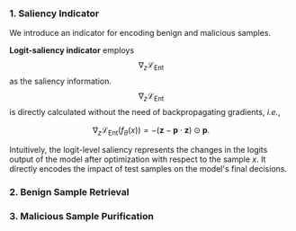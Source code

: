 ### 1. Saliency Indicator

We introduce an indicator for encoding benign and malicious samples.


**Logit-saliency indicator** employs $$\nabla_z \mathcal{L}_{\text{Ent}}$$ as the saliency information.
$$\nabla_z \mathcal{L}_{\text{Ent}}$$ is directly calculated without the need of backpropagating gradients, *i.e.*,

$$
\nabla_z \mathcal{L}_{\text{Ent}}(f_\theta(x)) = - ( \mathbf{z} - \mathbf{p} \cdot \mathbf{z}) \odot \mathbf{p}.
$$

Intuitively, the logit-level saliency represents the changes in the logits output of the model after optimization 
with respect to the sample $x$.
It directly encodes the impact of test samples on the model's final decisions.



### 2. Benign Sample Retrieval




### 3. Malicious Sample Purification


